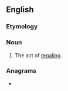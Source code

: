 ==English==

===Etymology===
{{suffix|en|regale|ment}}

===Noun===
{{en-noun}}

# The act of [[regale|regaling]].

===Anagrams===
* {{anagrams|en|anglemeter}}